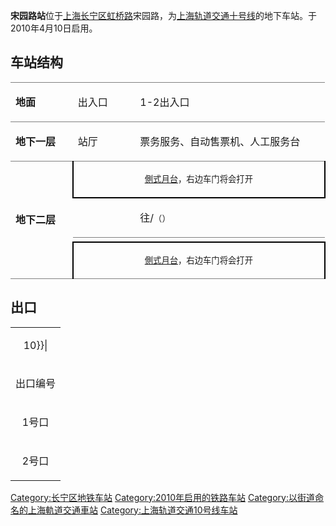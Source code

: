 {{noteTA 
|G1 =Railway}}
{{Infobox station
|name = 宋园路
|eng_name = Songyuan Road
|symbol_right =
|linecolour = {{上海地铁颜色|10|yes}}
|image = 201609 Platform for L10 of Songyuan Road Station.jpg
|caption = 宋园路站往伊犁路站站台
|other_name = 
|country = {{PRC}}
|borough = [[上海市|上海市]][[长宁区|长宁区]][[虹桥街道_(上海市)|虹桥街道]]
|address = [[虹桥路|虹桥路]]与[[宋园路|宋园路]]交叉口
|coordinates = {{coord|31|11|54|N|121|24|26|E|type:railwaystation}}
|elevation = 
|owned = [[上海申通地铁集团|上海申通地铁集团]]
|operator = [[上海地铁|上海地铁]]
|lines = {{上海地铁线路名|10|SL}}
|distance = 
|platform = 2個[[側式月台|側式月台]]
|tracks = 2条
|bus_routes = 
|bus_stands = 
|connections = 
|structure = 地下车站
|hall = 地下站厅
|depth = 
|levels = 
|interchange = 
|exits = 2个
|architect = 
|architectural_style = 
|colour = 
|type = 
|status = 运营中
|code = L10/08
|classification = 
|website = 
|built = 
|opened = {{Start date|2010|4|10|df=y}}
|closed = 
|former = 
|pass_year = 
|passengers = 
|pass_system = 
|pass_rank = 
|mpassengers = 
|trains = 
|station_hours = 
|hours = 
|first = 往{{上海地铁起讫站|10|L|虹桥火车站}}：6:07<br/>往{{上海地铁起讫站|10|L|航中路}}：6:12<br/>往{{上海地铁起讫站|10|R}}：5:40
|last = 往{{上海地铁起讫站|10|L|虹桥火车站}}：23:27<br/>往{{上海地铁起讫站|10|L|航中路}}：23:22<br/>往{{上海地铁起讫站|10|R}}：22:46
|adjacent = {{Adjacent stations|system=上海地铁|line=10|left=伊犁路|right=虹桥路|note-left=L10/07|note-mid=L10/08|note-right=L10/09}}
|route_map = {{Routemap|inline=yes|map=
utSTRf\\utSTRg~~ ~~往{{站|虹桥路}}
utABZg2\utENDEa!~utSTRc23\utABZg3
utSTR+c1\utABZg+14\utSTR+c4
utSTR+BSr\utSTR\utSTR+BSl
utSTR+BSr\utSTR\utSTR+BSl
utSTR+c2\utABZg23\utSTR+c3
utABZg+1\utENDEe!~utSTRc14\utABZg+4
utSTRf\\utSTRg~~ ~~往{{站|伊犁路}}
}}
}}
'''宋园路站'''位于[[上海|上海]][[长宁区|长宁区]][[虹桥路|虹桥路]]宋园路，为[[上海轨道交通十号线|上海轨道交通十号线]]的地下车站。于2010年4月10日启用。

==车站结构==
{|cellspacing=0 cellpadding=3
|style="border-bottom:solid 1px gray;border-top:solid 1px gray;" width=100|'''地面'''
|style="border-top:solid 1px gray;border-bottom:solid 1px gray;" width=100|出入口
|style="border-top:solid 1px gray;border-bottom:solid 1px gray;" width=350|1-2出入口
|-
|style="border-bottom:solid 1px gray;"|'''地下一层'''
|style="border-bottom:solid 1px gray;"|站厅
|style="border-bottom:solid 1px gray;"|票务服务、自动售票机、人工服务台
|-
|style="border-bottom:solid 1px gray;" rowspan=4|'''地下二层'''
|style="border-right:solid 2px black;border-left:solid 2px black;border-bottom:solid 2px black;" colspan=2|<center><small>[[側式月台|側式月台]]，右边车门将会打开</small></center>
|-
|style="border-bottom:solid 1px gray;"|{{arrow|L}}
|style="border-bottom:solid 1px gray;"|{{上海地铁线路名|10}}往{{站|虹桥火车站}}/{{站|航中路}}<small>（{{站|伊犁路}}）</small>
|-
|
|{{split text|{{上海地铁线路名|10}}往{{站|基隆路}}<small>（{{站|虹桥路}}）</small>|{{arrow|R}}}}
|-
|style="border-right:solid 2px black;border-left:solid 2px black;border-top:solid 2px black;border-bottom:solid 1px gray;" colspan=2|<center><small>[[側式月台|側式月台]]，右边车门将会打开</small></center>
|}

==出口==
{| class="wikitable"
|colspan=4 align="center" bgcolor={{上海地铁颜色|10}}|
|-
! 出口编号 !! 建议前往目的地 !! 照片
|-
| 1号口 || [[虹桥路|虹桥路]]北 || 
|-
| 2号口 || 宋园路西侧，虹桥路南 || 
|}

{{commonscat|Songyuan Road Station}}
{{上海轨道交通10号线车站}}

[[Category:长宁区地铁车站|Category:长宁区地铁车站]]
[[Category:2010年启用的铁路车站|Category:2010年启用的铁路车站]]
[[Category:以街道命名的上海軌道交通車站|Category:以街道命名的上海軌道交通車站]]
[[Category:上海轨道交通10号线车站|Category:上海轨道交通10号线车站]]